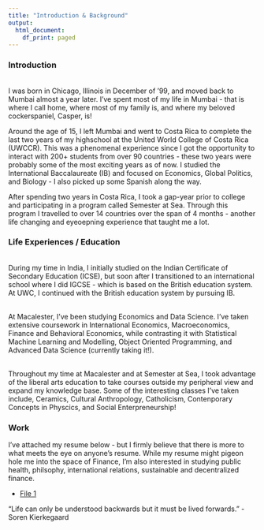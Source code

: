 ```yaml
---
title: "Introduction & Background"
output:   
  html_document: 
    df_print: paged
---
```





### Introduction 

<br> I was born in Chicago, Illinois in December of '99, and moved back to Mumbai almost a year later. I've spent most of my life in Mumbai - that is where I call home, where most of my family is, and where my beloved cockerspaniel, Casper, is! 

Around the age of 15, I left Mumbai and went to Costa Rica to complete the last two years of my highschool at the United World College of Costa Rica (UWCCR). This was a phenomenal experience since I got the opportunity to interact with 200+ students from over 90 countries - these two years were probably some of the most exciting years as of now. I studied the International Baccalaureate (IB) and focused on Economics, Global Politics, and Biology - I also picked up some Spanish along the way.

After spending two years in Costa Rica, I took a gap-year prior to college and participating in a program called Semester at Sea. Through this program I travelled to over 14 countries over the span of 4 months - another life changing and eyeoepning experience that taught me a lot. 



### Life Experiences / Education

<br> During my time in India, I initially studied on the Indian Certificate of Secondary Education (ICSE), but soon after I transitioned to an international school where I did IGCSE - which is based on the British education system. At UWC, I continued with the British education system by pursuing IB. 

<br> At Macalester, I've been studying Economics and Data Science. I've taken extensive coursework in International Economics, Macroeconomics, Finance and Behavioral Economics, while contrasting it with Statistical Machine Learning and Modelling, Object Oriented Programming, and Advanced Data Science (currently taking it!). 

<br> Throughout my time at Macalester and at Semester at Sea, I took advantage of the liberal arts education to take courses outside my peripheral view and expand my knowledge base. Some of the interesting classes I've taken include, Ceramics, Cultural Anthropology, Catholicism, Contenporary Concepts in Physcics, and Social Enterpreneurship! 



### Work 


I've attached my resume below - but I firmly believe that there is more to what meets the eye on anyone's resume. While my resume might pigeon hole me into the space of Finance, I'm also interested in studying public health, philsophy, international relations, sustainable and decentralized finance.


* [File 1](resume/Aaron_Salot_Resume.html)  


"Life can only be understood backwards but it must be lived forwards." - Soren Kierkegaard

